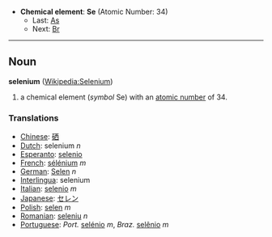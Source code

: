 *'''Chemical element''': '''Se''' (Atomic Number: 34)
**Last: [[Arsenic|As]]
**Next: [[Bromine|Br]]
----
== Noun ==
'''selenium''' ([[en:Selenium|Wikipedia:Selenium]])

# a chemical element (''symbol'' Se) with an [[atomic number]] of 34.

===Translations===
*[[Chinese]]: [[硒]]
*[[Dutch]]: selenium ''n''
*[[Esperanto]]: [[selenio]]
*[[French]]: [[sélénium]] ''m''
*[[German]]: [[Selen]] ''n''
*[[Interlingua]]: selenium
*[[Italian]]: [[selenio]] ''m''
*[[Japanese]]: [[セレン]]
*[[Polish]]: [[selen]] ''m''
*[[Romanian]]: [[seleniu]] ''n''
*[[Portuguese]]: ''Port.'' [[selénio]] ''m'', ''Braz.'' [[selênio]] ''m''
